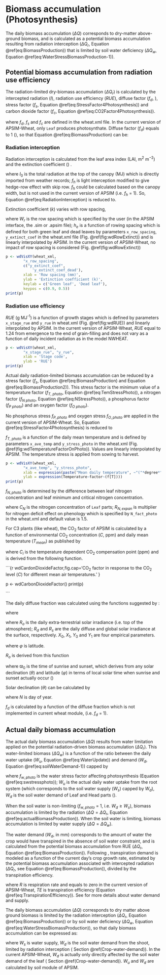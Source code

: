 

# Biomass accumulation (Photosynthesis)


The daily biomass accumulation ($\Delta Q$) corresponds to dry-matter
above-ground biomass, and is calculated as a potential biomass accumulation
resulting from radiation interception ($\Delta Q_{r}$, Equation \@ref(eq:BiomassProduction))
that is limited by soil water deficiency ($\Delta Q_{w}$, Equation \@ref(eq:WaterStressBiomassProduction-1)).


## Potential biomass accumulation from radiation use efficiency\label{subsec:Radiation-limited-biomass}


The radiation-limited dry-biomass accumulation ($\Delta Q_{r}$) is
calculated by the intercepted radiation ($I$), radiation use efficiency
($RUE$), diffuse factor ($f_{d}$, \autoref{par:Diffuse-factor}),
stress factor ($f_{s}$, Equation \@ref(eq:StressFactor4Photosynthesis))
and carbon dioxide factor ($f_{c}$, Equation \@ref(eq:CO2Factor4Photosynthesis)).


\begin{equation}

\Delta Q_{r}=I\times RUE\times f_{d}\times f_{s}\times f_{c} (\#eq:BiomassProduction)

\end{equation}

where $f_{d}$, $f_{s}$ and $f_{c}$ are defined in the wheat.xml
file. In the current version of APSIM-Wheat, only `Leaf` produces
photosynthate. Diffuse factor ($f_{d}$) equals to 1 (\autoref{par:Diffuse-factor}),
so that Equation \@ref(eq:BiomassProduction) can be: 

\begin{equation}

\Delta Q_{r}=I\times RUE\times f_{s}\times f_{c} (\#eq:BiomassProduction2)

\end{equation}




### Radiation interception


Radiation interception is calculated from the leaf area index (LAI,
m$^{2}$ m$^{-2}$) and the extinction coefficient (\textit{k}) \citep{monsi2005onthe}.

\begin{equation}

I=I_{0}(1-\exp(-k\times LAI\times f_{h})/f_{h}) (\#eq:RadiationInterception)

\end{equation}

where $I_{0}$ is the total radiation at the top of the canopy (MJ)
which is directly imported from weather records; $f_{h}$ is light
interception modified to give hedge-row effect with skip row. $f_{h}$
could be calculated based on the canopy width, but is not used in
the current version of APSIM (i.e. $f_{h}$ = 1). So, Equation \@ref(eq:RadiationInterception)
is reduced to.

\begin{equation}

I=I_{0}(1-\exp(-k\times LAI)) (\#eq:RadiationInterception-1)

\end{equation}


Extinction coefficient ($k$) varies with row spacing, 

\begin{equation}

k=h_{e}(W_{r})

\end{equation}

where $W_{r}$ is the row spacing which is specified by the user (in
the APSIM interface, the .sim or .apsim file); $h_{e}$ is a function
of rowing spacing which is defined for both green leaf and dead leaves
by parameters `x_row_spacing`, `y_extinct_coef`
in the wheat.xml file (Fig. \@ref(fig:wdRowExtinct)) and is linearly
interpolated by APSIM. In the current version of APSIM-Wheat, no impact
of row spacing is considered (Fig. \@ref(fig:wdRowExtinct))


```r

p <- wdVisXY(wheat_xml, 
		"x_row_spacing", 
		c("y_extinct_coef",
			'y_extinct_coef_dead'),
		xlab = 'Row spacing (mm)',
		ylab = 'Extinction coefficient (k)',
		keylab = c('Green leaf', 'Dead leaf'),
		keypos = c(0.9, 0.5))  
print(p)

```



### Radiation use efficiency


$RUE$ (g MJ$^{\text{-1}}$) is a function of growth stages which
is defined by parameters `x_stage_rue` and `y_rue`
in wheat.xml (Fig. \@ref(fig:wdRUE)) and linearly interpolated by APSIM.
In the current version of APSIM-Wheat, $RUE$ equal to 1.24 from emergence
to the end of grain-filling and does not vary as a function of daily
incident radiation as in the model NWHEAT.


```r

p <- wdVisXY(wheat_xml, 
		"x_stage_rue", "y_rue",
		xlab = 'Stage code',
		ylab = 'RUE') 
print(p)

```


\subsubsection{Stress factor (Temperature, nitrogen, phosphorus (not applied), oxygen
(not applied))}

Actual daily radiation-limited biomass accumulation can be reduced
by a stress factor ($f_{s}$, Equation \@ref(eq:BiomassProduction) and
Equation \@ref(eq:BiomassProduction2)). This stress factor is the minimum
value of a temperature factor ($f_{T,\ photo}$, Equation \@ref(eq:TemStressPhoto)),
a nitrogen factor ($f_{N\ photo}$, Equation \@ref(eq:NStressPhoto)), a
phosphorus factor ($f_{P\ photo}$) and an oxygen factor ($f_{O\ photo}$).

\begin{equation}

f_{s}=\min(f_{T,\ photo},\ f_{N,\ photo},\ f_{P,\ photo},\ f_{O,\ photo}) (\#eq:StressFactor4Photosynthesis)

\end{equation}

No phosphorus stress $f_{P,\,photo}$ and oxygen stress $f_{O,\,photo}$
are applied in the current version of APSIM-Wheat. So, Equation \@ref(eq:StressFactor4Photosynthesis)
is reduced to 

\begin{equation}

f_{s}=\min(f_{T,\ photo},\ f_{N,\ photo}) (\#eq:StressFactor4Photosynthesis2)

\end{equation}



\paragraph{The temperature factor}

$f_{T,\ photo}$ is a function of the daily mean temperature and is
defined by parameters `x_ave_temp` and `y_stress_photo`
in the wheat.xml (Fig. \@ref(fig:wdTemperatureFactorOnPhoto)). Values
are linearly interpolated by APSIM. The temperature stress is applied
from sowing to harvest. 


\begin{equation}

f_{T,\ photo}=h_{T,\ photo}(\frac{T_{max}+T_{min}}{2}) (\#eq:TemStressPhoto)

\end{equation}



```r

p <- wdVisXY(wheat_xml, 
		"x_ave_temp", "y_stress_photo",
		xlab = expression(paste("Mean daily temperature", ~"("*degree*"C)")),
		ylab = expression(Temperature~factor~(f[T])))
print(p)

```


\paragraph{The nitrogen factor}

$f_{N,\,photo}$ is determined by the difference between leaf nitrogen
concentration and leaf minimum and critical nitrogen concentration.


\begin{equation}

f_{N,\,photo}=R_{N,\,photo}\sum_{leaf}\frac{C_{N}-C_{N,\,min}}{C_{N,\,crit}-C_{N,\,min}} (\#eq:NStressPhoto0)

\end{equation}

where $C_{N}$ is the nitrogen concentration of `Leaf` parts;
$R_{N,\,expan}$ is multiplier for nitrogen deficit effect on phenology
which is specified by `N_fact_photo` in the wheat.xml and
default value is 1.5.

\paragraph{The CO$_{\text{2}}$ factor}

For C3 plants (like wheat), the CO$_{\text{2}}$ factor of APSIM is
calculated by a function of environmental CO$_{\text{2}}$ concentration
($C$, ppm) and daily mean temperature ($T_{mean}$) as published
by \citet{reyenga1999modelling}


\begin{equation}

f_{c}=\frac{(C-C_{i})(350+2C_{i})}{(C+2C_{i})(350-C_{i})} (\#eq:CO2Factor4Photosynthesis)

\end{equation}

where $C_{i}$ is the temperature dependent CO$_{\text{2}}$ compensation
point (ppm) and is derived from the following function. 

\begin{equation}

C_{i}=\frac{163-T_{mean}}{5-0.1T_{mean}}

\end{equation}



```{r wdCardonDioxideFactor,fig.cap='CO$_{2}$ factor in response to the CO$_{2}$ level ($C$) for different mean air temperatures.' }  

p <- wdCarbonDioxideFactor()
print(p)

```


\paragraph{Diffuse factor (not used in the current version)\label{par:Diffuse-factor}}

The daily diffuse fraction was calculated using the functions suggested
by \citet{roderick1999estimating}:


\begin{equation}

\begin{cases}
\frac{R_{d}}{R_{s}}=Y_{0} & \qquad for\:\frac{R_{s}}{R_{o}}\leq X_{0}\\
\frac{R_{d}}{R_{s}}=A_{0}+A_{1}\frac{R_{s}}{R_{o}} & \qquad for\:X_{0}<\frac{R_{s}}{R_{o}}\leq X_{1}\\
\frac{R_{d}}{R_{s}}=Y_{1} & \qquad for\:\frac{R_{s}}{R_{o}}>X_{1}
\end{cases} (\#eq:DiffuseFraction)

\end{equation}

where

\begin{equation}

\begin{array}{c}
A_{0}=Y_{1}-A_{1}X_{1}\\
A_{1}=\frac{Y_{1}-Y_{0}}{X_{1}-X_{0}}
\end{array}

\end{equation}

where $R_{o}$ is the daily extra-terrestrial solar irradiance (i.e.
top of the atmosphere); $R_{d}$ and $R_{s}$ are the daily diffuse
and global solar irradiance at the surface, respectively. $X_{0}$,
$X_{1}$, $Y_{0}$ and $Y_{1}$ are four empirical parameters.

\begin{equation}

\begin{array}{l}
X_{0}=0.26,\qquad Y_{0}=0.96,\qquad Y_{1}=0.05,\;and\\
X_{1}=0.80-0.0017|\varphi|+0.000044|\varphi|^{2}
\end{array}

\end{equation}

where $\varphi$ is latitude. 

$R_{o}$ is derived from this function

\begin{equation}

R_{0}=\frac{86400\times1360\times(\varpi\times\sin(\varphi)\times\sin(\theta)+\cos(\varphi)\times\cos(\theta)\times\sin(\varpi_{0}))}{1000000\pi}

\end{equation}

where $\varpi_{0}$ is the time of sunrise and sunset, which derives
from any solar declination ($\theta$) and latitude ($\varphi$) in
terms of local solar time when sunrise and sunset actually occur (\url{http://en.wikipedia.org/wiki/Sunrise_equation})

\begin{equation}

\varpi_{0}=\arccos(-\tan(\varphi)\tan(\theta))

\end{equation}

Solar declination ($\theta$) can be calculated by 

\begin{equation}

\theta=23.45\sin(\frac{2\pi}{365.25}(N-82.25))

\end{equation}

where $N$ is day of year. 

$f_{d}$ is calculated by a function of the diffuse fraction which
is not implemented in current wheat module, (i.e. $f_{d}$ = 1).


## Actual daily biomass accumulation


The actual daily biomass accumulation ($\Delta Q$) results from water
limitation applied on the potential radiation-driven biomass accumulation
($\Delta Q_{r}$). This water-limited biomass ($\Delta Q_{w}$) is
a function of the ratio between the daily water uptake ($W_{u}$,
Equation \@ref(eq:WaterUpdate)) and demand ($W_{d}$, Equation \@ref(eq:soilWaterDemand-1))
capped by 

\begin{equation}

\Delta Q_{w}=\Delta Q_{r}f_{w,\,photo}=\Delta Q_{r}\frac{W_{u}}{W_{d}} (\#eq:WaterStressBiomassProduction-1)

\end{equation}

where $f_{w,\,photo}$ is the water stress factor affecting photosynthesis
(Equation \@ref(eq:swstressphoto)); $W_{u}$ is the actual daily water
uptake from the root system (which corresponds to the soil water supply
($W_{s}$) capped by $W_{d}$), $W_{d}$ is the soil water demand
of Leaf and Head parts (\autoref{sec:Crop-Water-Relations}). 

When the soil water is non-limiting ($f_{w,\,photo}$ = 1, i.e. $W_{d}\geq W_{s}$),
biomass accumulation is limited by the radiation ($\Delta Q=\Delta Q_{r}$,
Equation \@ref(eq:actualBiomassProduction)). When the soil water is limiting,
biomass accumulation is limited by water supply ($\Delta Q=\Delta Q_{w}$).

The water demand ($W_{d}$, in mm) corresponds to the amount of water
the crop would have transpired in the absence of soil water constraint,
and is calculated from the potential biomass accumulation from RUE
($\Delta Q_{r}$, Equation \@ref(eq:BiomassProduction)). Following \citet{sinclair1986waterand},
transpiration demand is modeled as a function of the current day's
crop growth rate, estimated by the potential biomass accumulation
associated with intercepted radiation ($\Delta Q_{r}$, see Equation \@ref(eq:BiomassProduction)),
divided by the transpiration efficiency. 


\begin{equation}

W_{d}=\frac{\Delta Q_{r}-R}{TE} (\#eq:soilWaterDemand-1)

\end{equation}

where $R$ is respiration rate and equals to zero in the current version
of APSIM-Wheat, $TE$ is transpiration efficiency (Equation \@ref(eq:TranspirationEfficiency)).
See \autoref{sec:Crop-Water-Relations} for more details about water
demand and supply. \medskip

The daily biomass accumulation ($\Delta Q$) corresponds to dry matter
above ground biomass is limited by the radiation interception ($\Delta Q_{r}$,
Equation \@ref(eq:BiomassProduction)) or by soil water deficiency ($\Delta Q_{w}$,
Equation \@ref(eq:WaterStressBiomassProduction)), so that daily biomass
accumulation can be expressed as: 

\begin{equation}

\Delta Q=\begin{cases}
\Delta Q_{r}\qquad & W_{u}=W_{d}\\
\Delta Q_{w}\qquad & W_{u}<W_{d}
\end{cases} (\#eq:actualBiomassProduction)

\end{equation}

where $W_{s}$ is water supply, $W_{d}$ is the soil water demand
from the shoot, limited by radiation interception ( Section @ref(Crop-water-demand)).
In the current APSIM-Wheat, $W_{d}$ is actually only directly affected
by the soil water demand of the leaf ( Section @ref(Crop-water-demand)).
$W_{u}$ and $W_{d}$ are calculated by soil module of APSIM.
